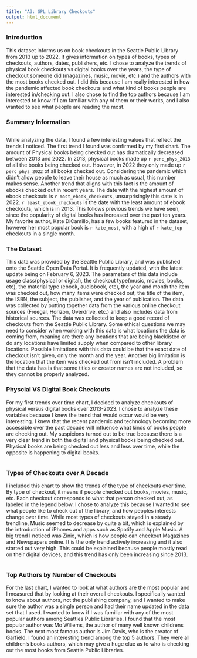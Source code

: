 ```yaml
---
title: "A3: SPL Library Checkouts"
output: html_document
---
```


### Introduction

This dataset informs us on book checkouts in the Seattle Public Library from 2013 up to 2022. It gives information on types of books, types of checkouts, authors, dates, publishers, etc. I chose to analyze the trends of physical book checkouts vs digital books over the years, the type of checkout someone did (magazines, music, movie, etc.) and the authors with the most books checked out. I did this because I am really interested in how the pandemic affected book checkouts and what kind of books people are interested in/checking out. I also chose to find the top authors because I am interested to know if I am familiar with any of them or their works, and I also wanted to see what people are reading the most.

### Summary Information
```r

```

While analyzing the data, I found a few interesting values that reflect the trends I noticed. The first trend I found was confirmed by my first chart. The amount of Physical books being checked out has dramatically decreased between 2013 and 2022. In 2013, physical books made up `r perc_phys_2013` of all the books being checked out. However, in 2022 they only made up `r perc_phys_2022` of all books checked out. Considering the pandemic which didn't allow people to leave their house as much as usual, this number makes sense. Another trend that aligns with this fact is the amount of ebooks checked out in recent years. The date with the highest amount of ebook checkouts is `r most_ebook_checkouts`, unsurprisingly this date is in 2022. `r least_ebook_checkouts` is the date with the least amount of ebook checkouts, which is in 2013. This follows previous trends we have seen, since the popularity of digital books has increased over the past ten years. My favorite author, Kate DiCamillo, has a few books featured in the dataset, however her most popular book is `r kate_most`, with a high of `r kate_top` checkouts in a single month.

### The Dataset

This data was provided by the Seattle Public Library, and was published onto the Seattle Open Data Portal. It is frequently updated, with the latest update being on February 6, 2023. The parameters of this data include usage class(physical or digital), the checkout type(music, movies, books, etc), the material type (ebook, audiobook, etc), the year and month the item was checked out, how many items were checked out, the title of the item, the ISBN, the subject, the publisher, and the year of publication. The data was collected by putting together data from the various online checkout sources (Freegal, Horizon, Overdrive, etc.) and also includes data from historical sources. The data was collected to keep a good record of checkouts from the Seattle Public Library. Some ethical questions we may need to consider when working with this data is what locations the data is coming from, meaning are there any locations that are being blacklisted or do any locations have limited supply when compared to other library locations. Possible limitations with this data could be that the exact date of checkout isn't given, only the month and the year. Another big limitation is the location that the item was checked out from isn't included. A problem that the data has is that some titles or creator names are not included, so they cannot be properly analyzed.


### Physcial VS Digital Book Checkouts

For my first trends over time chart, I decided to analyze checkouts of physical versus digital books over 2013-2023. I chose to analyze these variables because I knew the trend that would occur would be very interesting. I knew that the recent pandemic and technology becoming more accessible over the past decade will influence what kinds of books people are checking out. My suspicions turned out to be true because there is a very clear trend in both the digital and physical books being checked out. Physical books are being checked out less and less over time, while the opposite is happening to digital books.

```r

  
  
```

### Types of Checkouts over A Decade

I included this chart to show the trends of the type of checkouts over time. By type of checkout, it  means if people checked out books, movies, music, etc. Each checkout corresponds to what that person checked out, as labeled in the legend below. I chose to analyze this because I wanted to see what people like to check out of the library, and how peoples interests change over time. While most types of checkouts stayed in a steady trendline, Music seemed to decrease by quite a bit, which is explained by the introduction of iPhones and apps such as Spotify and Apple Music. A big trend I noticed was Zinio, which is how people can checkout Magazines and Newspapers online. It is the only trend actively increasing and it also started out very high. This could be explained because people mostly read on their digital devices, and this trend has only been increasing since 2013. 

```r



```

### Top Authors by Number of Checkouts

For the last chart, I wanted to look at what authors are the most popular and I measured that by looking at their overall checkouts. I specifically wanted to know about authors, not the publishing company, and I wanted to make sure the author was a single person and had their name updated in the data set that I used. I wanted to know if I was familiar with any of the most popular authors among Seattles Public Libraries. I found that the most popular author was Mo Willems, the author of many well known childrens books. The next most famous author is Jim Davis, who is the creator of Garfield. I found an interesting trend among the top 5 authors. They were all children's books authors, which may give a huge clue as to who is checking out the most books from Seattle Public Libraries.

```r



```